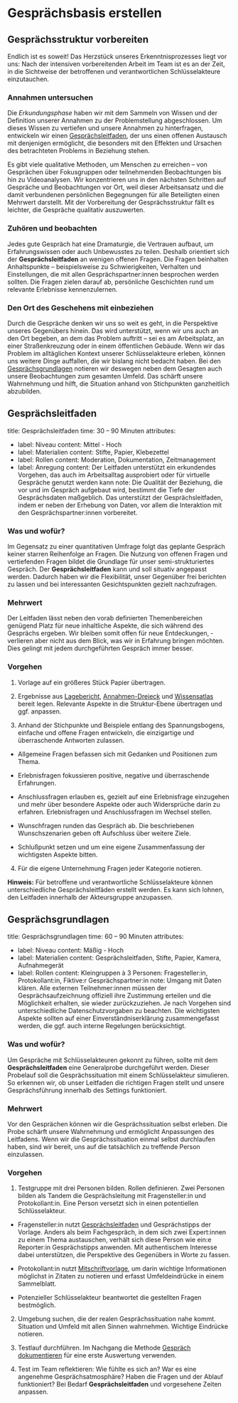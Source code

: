 # Gesprächsbasis erstellen

## Gesprächsstruktur vorbereiten

Endlich ist es soweit! Das Herzstück unseres Erkenntnisprozesses liegt vor uns: Nach der intensiven vorbereitenden Arbeit im Team ist es an der Zeit, in die Sichtweise der betroffenen und verantwortlichen Schlüsselakteure einzutauchen.

### Annahmen untersuchen

Die _Erkundungsphase_ haben wir mit dem Sammeln von Wissen und der Definition unserer Annahmen zu der Problemstellung abgeschlossen. Um dieses Wissen zu vertiefen und unsere Annahmen zu hinterfragen, entwickeln wir einen [Gesprächsleitfaden](#gesprächsleitfaden), der uns einen offenen Austausch mit denjenigen ermöglicht, die besonders mit den Effekten und Ursachen des betrachteten Problems in Beziehung stehen.

Es gibt viele qualitative Methoden, um Menschen zu erreichen – von Gesprächen über Fokusgruppen oder teilnehmenden Beobachtungen bis hin zu Videoanalysen. Wir konzentrieren uns in den nächsten Schritten auf Gespräche und Beobachtungen vor Ort, weil dieser Arbeitsansatz und die damit verbundenen persönlichen Begegnungen für alle Beteiligten einen Mehrwert darstellt. Mit der Vorbereitung der Gesprächsstruktur fällt es leichter, die Gespräche qualitativ auszuwerten.

### Zuhören und beobachten

Jedes gute Gespräch hat eine Dramaturgie, die Vertrauen aufbaut, um Erfahrungswissen oder auch Unbewusstes zu teilen. Deshalb orientiert sich der **Gesprächsleitfaden** an wenigen offenen Fragen. Die Fragen beinhalten Anhaltspunkte – beispielsweise zu Schwierigkeiten, Verhalten und Einstellungen, die mit allen Gesprächspartner:innen besprochen werden sollten. Die Fragen zielen darauf ab, persönliche Geschichten rund um relevante Erlebnisse kennenzulernen.

### Den Ort des Geschehens mit einbeziehen

Durch die Gespräche denken wir uns so weit es geht, in die Perspektive unseres Gegenübers hinein. Das wird unterstützt, wenn wir uns auch an den Ort begeben, an dem das Problem auftritt – sei es am Arbeitsplatz, an einer Straßenkreuzung oder in einem öffentlichen Gebäude. Wenn wir das Problem im alltäglichen Kontext unserer Schlüsselakteure erleben, können uns weitere Dinge auffallen, die wir bislang nicht bedacht haben. Bei den [Gesprächsgrundlagen](#gesprächsgrundlagen) notieren wir deswegen neben dem Gesagten auch unsere Beobachtungen zum gesamten Umfeld. Das schärft unsere Wahrnehmung und hilft, die Situation anhand von Stichpunkten ganzheitlich abzubilden.

## Gesprächsleitfaden

title: Gesprächsleitfaden
time: 30 – 90 Minuten
attributes:
  - label: Niveau
    content: Mittel - Hoch
  - label: Materialien
    content: Stifte, Papier, Klebezettel
  - label: Rollen
    content: Moderation, Dokumentation, Zeitmanagement
  - label: Anregung
    content: Der Leitfaden unterstützt ein erkundendes Vorgehen, das auch im Arbeitsalltag ausprobiert oder für virtuelle Gespräche genutzt werden kann
note: Die Qualität der Beziehung, die vor und im Gespräch aufgebaut wird, bestimmt die Tiefe der Gesprächsdaten maßgeblich. Das unterstützt der Gesprächsleitfaden, indem er neben der Erhebung von Daten, vor allem die Interaktion mit den Gesprächspartner:innen vorbereitet.


### Was und wofür?

Im Gegensatz zu einer quantitativen Umfrage folgt das geplante Gespräch keiner starren Reihenfolge an Fragen. Die Nutzung von offenen Fragen und vertiefenden Fragen bildet die Grundlage für unser semi-strukturiertes Gespräch. Der **Gesprächsleitfaden** kann und soll situativ angepasst werden. Dadurch haben wir die Flexibilität, unser Gegenüber frei berichten zu lassen und bei interessanten Gesichtspunkten gezielt nachzufragen.

### Mehrwert

Der Leitfaden lässt neben den vorab definierten Themenbereichen genügend Platz für neue inhaltliche Aspekte, die sich während des Gesprächs ergeben. Wir bleiben somit offen für neue Entdeckungen, ­verlieren aber nicht aus dem Blick, was wir in ­Erfahrung bringen möchten. Dies gelingt mit jedem durchgeführten Gespräch immer besser.
### Vorgehen

1. Vorlage auf ein größeres Stück Papier übertragen.

2. Ergebnisse aus [Lagebericht](/buch/erkunden/untersuchungsfokus-setzen#lagebericht), [Annahmen-Dreieck](/buch/erkunden/annahmen-hinterfragen#annahmen-dreieck) und [Wissensatlas](/buch/erkunden/blinde-flecken-aufdecken#wissensatlas) bereit legen. Relevante Aspekte in die Struktur-Ebene übertragen und ggf. anpassen.

3. Anhand der Stichpunkte und Beispiele entlang des Spannungsbogens, einfache und offene Fragen entwickeln, die einzigartige und überraschende Antworten zulassen.

- Allgemeine Fragen befassen sich mit Gedanken und Positionen zum Thema.

- Erlebnisfragen fokussieren positive, negative und überraschende Erfahrungen.

- Anschlussfragen erlauben es, gezielt auf eine Erlebnisfrage einzugehen und mehr über besondere Aspekte oder auch Widersprüche darin zu erfahren. Erlebnisfragen und Anschlussfragen im Wechsel stellen.

- Wunschfragen runden das Gespräch ab. Die beschriebenen Wunschszenarien geben oft Aufschluss über weitere Ziele.

- Schlußpunkt setzen und um eine eigene Zusammenfassung der wichtigsten Aspekte bitten.

4. Für die eigene Unternehmung Fragen jeder Kategorie notieren.


<b>Hinweis:</b> Für betroffene und verantwortliche Schlüsselakteure können unterschiedliche Gesprächsleitfäden erstellt werden. Es kann sich lohnen, den Leitfaden innerhalb der Akteursgruppe anzupassen.


## Gesprächsgrundlagen


title: Gesprächsgrundlagen
time: 60 – 90 Minuten
attributes:
  - label: Niveau
    content: Mäßig - Hoch
  - label: Materialien
    content: Gesprächs­leitfaden, Stifte, Papier, Kamera, Aufnahmegerät
  - label: Rollen
    content: Kleingruppen à 3 Personen: Fragesteller:in, Protokollant:in, Fiktive:r Gesprächspartner:in
note: Umgang mit Daten klären. Alle externen Teilnehmer:innen müssen der Gesprächsaufzeichnung offiziell ihre Zustimmung erteilen und die Möglichkeit erhalten, sie wieder zurückzuziehen. Je nach Vorgehen sind unterschiedliche Datenschutzvorgaben zu beachten. Die wichtigsten Aspekte sollten auf einer Einverständniserklärung zusammengefasst werden, die ggf. auch interne Regelungen berücksichtigt.


### Was und wofür?

Um Gespräche mit Schlüsselakteuren gekonnt zu führen, sollte mit dem **Gesprächsleitfaden** eine Generalprobe durchgeführt werden. Dieser Probelauf soll die Gesprächssituation mit einem Schlüsselakteur simulieren. So erkennen wir, ob unser Leitfaden die richtigen Fragen stellt und unsere Gesprächsführung innerhalb des Settings funktioniert.

### Mehrwert

Vor den Gesprächen können wir die Gesprächssituation selbst erleben. Die Probe schärft unsere Wahrnehmung und ermöglicht Anpassungen des Leitfadens. Wenn wir die Gesprächssituation einmal selbst durchlaufen haben, sind wir bereit, uns auf die tatsächlich zu treffende Person einzulassen.
### Vorgehen

1. Testgruppe mit drei Personen bilden. Rollen definieren. Zwei Personen bilden als Tandem die Gesprächsleitung mit Fragensteller:in und Protokollant:in. Eine Person versetzt sich in einen potentiellen Schlüsselakteur.

- Fragensteller:in nutzt [Gesprächsleitfaden](#gesprächsleitfaden) und Gesprächstipps der Vorlage. Anders als beim Fachgespräch, in dem sich zwei Expert:innen zu einem Thema austauschen, verhält sich diese Person wie ein:e Reporter:in Gesprächstipps anwenden. Mit authentischem Interesse dabei unterstützen, die Perspektive des Gegenübers in Worte zu fassen.

- Protokollant:in nutzt [Mitschriftvorlage](#gesprächsgrundlagen), um darin wichtige Informationen möglichst in Zitaten zu notieren und erfasst Umfeldeindrücke in einem Sammelblatt.

- Potenzieller Schlüsselakteur beantwortet die gestellten Fragen bestmöglich.

2. Umgebung suchen, die der realen Gesprächssituation nahe kommt. Situation und Umfeld mit allen Sinnen wahrnehmen. Wichtige Eindrücke notieren.

3. Testlauf durchführen. Im Nachgang die Methode [Gespräch dokumentieren](/buch/erkennen/rausgehen-menschen-treffen#gespräch-dokumentieren) für eine erste Auswertung verwenden.

4. Test im Team reflektieren: Wie fühlte es sich an? War es eine angenehme Gesprächsatmosphäre? Haben die Fragen und der Ablauf funktioniert? Bei Bedarf **Gesprächsleitfaden** und vorgesehene Zeiten anpassen.
